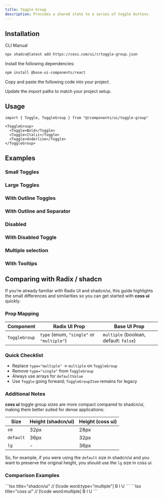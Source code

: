 ```yaml
---
title: Toggle Group
description: Provides a shared state to a series of toggle buttons.
---
```


<ComponentPreview name="toggle-group-demo" />

## Installation

<CodeTabs>

<TabsList>
  <TabsTab value="cli">CLI</TabsTab>
  <TabsTab value="manual">Manual</TabsTab>
</TabsList>
<TabsPanel value="cli">

```bash
npx shadcn@latest add https://coss.com/ui/r/toggle-group.json
```

</TabsPanel>

<TabsPanel value="manual">

<Steps>

<Step>Install the following dependencies:</Step>

```bash
npm install @base-ui-components/react
```

<Step>Copy and paste the following code into your project.</Step>

<ComponentSource name="toggle-group" title="components/ui/toggle-group.tsx" />

<Step>Update the import paths to match your project setup.</Step>

</Steps>

</TabsPanel>

</CodeTabs>

## Usage

```tsx
import { Toggle, ToggleGroup } from "@/components/ui/toggle-group"
```

```tsx
<ToggleGroup>
  <Toggle>Bold</Toggle>
  <Toggle>Italic</Toggle>
  <Toggle>Underline</Toggle>
</ToggleGroup>
```

## Examples

### Small Toggles

<ComponentPreview name="toggle-group-sm" />

### Large Toggles

<ComponentPreview name="toggle-group-lg" />

### With Outline Toggles

<ComponentPreview name="toggle-group-outline" />

### With Outline and Separator

<ComponentPreview name="toggle-group-outline-with-separator" />

### Disabled

<ComponentPreview name="toggle-group-disabled" />

### With Disabled Toggle

<ComponentPreview name="toggle-group-with-disabled-item" />

### Multiple selection

<ComponentPreview name="toggle-group-multiple" />

### With Tooltips

<ComponentPreview name="tooltip-grouped" />

## Comparing with Radix / shadcn

If you’re already familiar with Radix UI and shadcn/ui, this guide highlights the small differences and similarities so you can get started with **coss ui** quickly.

### Prop Mapping

| Component     | Radix UI Prop                             | Base UI Prop                           |
| ------------- | ----------------------------------------- | -------------------------------------- |
| `ToggleGroup` | `type` (enum, `"single"` or `"multiple"`) | `multiple` (boolean, default: `false`) |

### Quick Checklist

- Replace `type="multiple"` → `multiple` on `ToggleGroup`
- Remove `type="single"` from `ToggleGroup`
- Always use arrays for `defaultValue`
- Use `Toggle` going forward; `ToggleGroupItem` remains for legacy

### Additional Notes

**coss ui** toggle group sizes are more compact compared to shadcn/ui, making them better suited for dense applications:

| Size      | Height (shadcn/ui) | Height (coss ui) |
| --------- | ------------------ | -------------------- |
| `sm`      | 32px               | 28px                 |
| `default` | 36px               | 32px                 |
| `lg`      | -                  | 36px                 |

So, for example, if you were using the `default` size in shadcn/ui and you want to preserve the original height, you should use the `lg` size in coss ui.

### Comparison Examples

<span data-lib="radix-ui">
  ```tsx title="shadcn/ui" // [!code word:type="multiple"]
  <ToggleGroup type="multiple" defaultValue={["bold"]}>
    <ToggleGroupItem value="bold">B</ToggleGroupItem>
    <ToggleGroupItem value="italic">I</ToggleGroupItem>
    <ToggleGroupItem value="underline">U</ToggleGroupItem>
  </ToggleGroup>
  ```
</span>

<span data-lib="base-ui">
  ```tsx title="coss ui" // [!code word:multiple]
  <ToggleGroup multiple defaultValue={["bold"]}>
    <Toggle value="bold">B</Toggle>
    <Toggle value="italic">I</Toggle>
    <Toggle value="underline">U</Toggle>
  </ToggleGroup>
  ```
</span>
